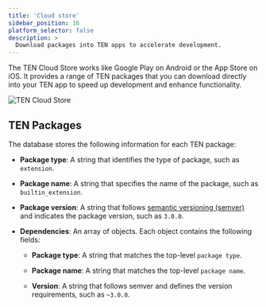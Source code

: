 ```yaml
---
title: 'Cloud store'
sidebar_position: 16
platform_selector: false
description: >
  Download packages into TEN apps to accelerate development.
---
```


The TEN Cloud Store works like Google Play on Android or the App Store on iOS. It provides a range of TEN packages that you can download directly into your TEN app to speed up development and enhance functionality.

![TEN Cloud Store](/images/ten-framework/ten_cloud_store.png)

## TEN Packages

The database stores the following information for each TEN package:

- **Package type**: A string that identifies the type of package, such as `extension`.

- **Package name**: A string that specifies the name of the package, such as `builtin_extension`.

- **Package version**: A string that follows [semantic versioning (semver)](https://semver.org/) and indicates the package version, such as `3.0.0`.

- **Dependencies**: An array of objects. Each object contains the following fields:

   - **Package type**: A string that matches the top-level `package type`.

   - **Package name**: A string that matches the top-level `package name`.

   - **Version**: A string that follows semver and defines the version requirements, such as `~3.0.0`.